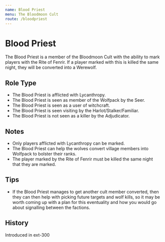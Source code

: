 ```yaml
---
name: Blood Priest
menu: The Bloodmoon Cult
route: /bloodpriest
---
```



# Blood Priest

The Blood Priest is a member of the Bloodmoon Cult with the ability to mark players with the Rite of Fenrir. If a player marked with this is killed the same night, they will be converted into a Werewolf.

## Role Type

- The Blood Priest is afflicted with Lycanthropy.
- The Blood Priest is seen as member of the Wolfpack by the Seer.
- The Blood Priest is seen as a user of witchcraft.
- The Blood Priest is seen visiting by the Harlot/Stalker/Familiar.
- The Blood Priest is not seen as a killer by the Adjudicator.

## Notes

- Only players afflicted with Lycanthropy can be marked.
- The Blood Priest can help the wolves convert village members into Wolfpack to bolster their ranks.
- The player marked by the Rite of Fenrir must be killed the same night that they are marked.

## Tips

- If the Blood Priest manages to get another cult member converted, then they can then help with picking future targets and wolf kills, so it may be worth coming up with a plan for this eventuality and how you would go about signalling between the factions.

## History

<Timeline lineColor="white">
  <Event interval="2019-01-01">Introduced in ext-300</Event>
</Timeline>
